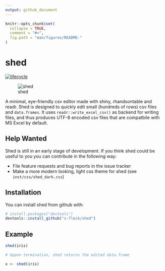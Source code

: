 ```yaml
---
output: github_document
---
```


<!-- README.md is generated from README.Rmd. Please edit that file -->

```r
knitr::opts_chunk$set(
  collapse = TRUE,
  comment = "#>",
  fig.path = "man/figures/README-"
)
```
# shed

[![lifecycle](https://img.shields.io/badge/lifecycle-experimental-orange.svg)](https://www.tidyverse.org/lifecycle/#experimental)

![shed](inst/img/shed.png)


A minimal, eye-friendly csv editor made with shiny, rhandsontable and readr. 
Shed is designed to quickly edit small (hundreds of rows) csv files and
`data.frames`. It uses `readr::write_excel_csv()` as backend for writing files, 
and thus produces UTF-8 encoded csv files that are compatbile with MS Excel
by default.


## Help Wanted

Shed is still in an early stage of development. If you think shed could be 
useful to you you can contribute in the following way:

* File feature requests and bug reports in the issue tracker
* Make a more modern looking, light css theme for shed (see 
  `inst/css/shed_dark.css`)


## Installation

You can install shed from github with:

```r
# install.packages("devtools")
devtools::install_github("s-fleck/shed")
```


## Example

```r
shed(iris)

# Uppon termination, shed returns the edited data.frame

x <- shed(iris)
```
